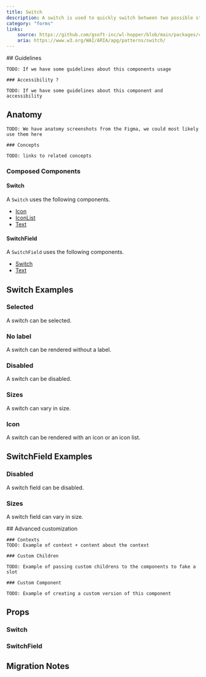 ```yaml
---
title: Switch
description: A switch is used to quickly switch between two possible states.
category: "forms"
links:
    source: https://github.com/gsoft-inc/wl-hopper/blob/main/packages/components/src/switch/src/Switch.tsx
    aria: https://www.w3.org/WAI/ARIA/apg/patterns/switch/
---
```


<Example src="switch/docs/switch/preview" isOpen />

<FeatureFlag flag="next">
    ## Guidelines

    TODO: If we have some guidelines about this components usage

    ### Accessibility ?

    TODO: If we have some guidelines about this component and accessibility
</FeatureFlag>

## Anatomy

<FeatureFlag flag="rc">

    TODO: We have anatomy screenshots from the Figma, we could most likely use them here

    ### Concepts

    TODO: links to related concepts
</FeatureFlag>

### Composed Components

#### Switch

A `Switch` uses the following components.

- [Icon](./Icon)
- [IconList](./IconList)
- [Text](./Text)

#### SwitchField

A `SwitchField` uses the following components.

- [Switch](#props-switch)
- [Text](./Text)

## Switch Examples

### Selected

A switch can be selected.

<Example src="switch/docs/switch/selected" />

### No label

A switch can be rendered without a label.

<Example src="switch/docs/switch/nolabel" />

### Disabled

A switch can be disabled.

<Example src="switch/docs/switch/disabled" />

### Sizes

A switch can vary in size.

<Example src="switch/docs/switch/sizes" />

### Icon

A switch can be rendered with an icon or an icon list.

<Example src="switch/docs/switch/icons" />

## SwitchField Examples

### Disabled

A switch field can be disabled.

<Example src="switch/docs/switchfield/disabled" />

### Sizes

A switch field can vary in size.

<Example src="switch/docs/switchfield/sizes" />

<FeatureFlag flag="next">
    ## Advanced customization

    ### Contexts
    TODO: Example of context + content about the context

    ### Custom Children

    TODO: Example of passing custom childrens to the components to fake a slot

    ### Custom Component

    TODO: Example of creating a custom version of this component
</FeatureFlag>

## Props

### Switch

<PropTable component="Switch" />

### SwitchField

<PropTable component="SwitchField" />

## Migration Notes

<MigrateGuide src="switch/docs/migration-notes" />
